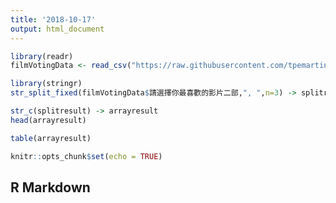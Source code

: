 ```yaml
---
title: '2018-10-17'
output: html_document
---
```



```r
library(readr)
filmVotingData <- read_csv("https://raw.githubusercontent.com/tpemartin/course-107-1-programming-for-data-science/master/data/%E7%AC%AC%E4%B8%89%E5%B1%86%E7%B6%93%E6%BF%9F%E6%92%AD%E5%AE%A2%E7%AB%B6%E8%B3%BD%E5%8F%83%E8%B3%BD%E4%BD%9C%E5%93%81%E6%8A%95%E7%A5%A8%E7%B5%90%E6%9E%9C%E6%A8%A3%E6%9C%AC%20-%20Sheet1.csv")
```

```r
library(stringr)
str_split_fixed(filmVotingData$請選擇你最喜歡的影片二部,", ",n=3) -> splitresult
```

```r
str_c(splitresult) -> arrayresult
head(arrayresult)
```

```r
table(arrayresult)
```

```r
knitr::opts_chunk$set(echo = TRUE)
```

## R Markdown

